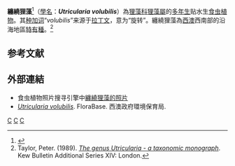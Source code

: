 {{noteTA
|G1=Carnivorous Plant
}}
{{Speciesbox 
| genus = Utricularia
| species = volubilis
| authority = [[R._Br.|R. Br.]], 1810
| image = Utricularia volubilis 1.jpg
}}
'''纏繞狸藻'''<ref name="夏洛特2007">{{cite book | title=[[食蟲植物觀賞&栽培圖鑑|食蟲植物觀賞&栽培圖鑑]] | publisher=商周出版 | author=夏洛特 | year=2007 | pages=219 | isbn=978-986-124-850-9}}</ref>（[[學名|學名]]：'''''Utricularia volubilis'''''）為[[狸藻科|狸藻科]][[狸藻屬|狸藻屬]]的[[多年生植物|多年生]]贴水生[[食虫植物|食虫植物]]。其[[种加词|种加词]]“''volubilis''”来源于[[拉丁文|拉丁文]]，意为“旋转”。纏繞狸藻為[[西澳|西澳]]西南部的沿海地區[[特有種|特有種]]。<ref name="Taylor 1989">Taylor, Peter. (1989). ''[[狸藻属——分类学专著|The genus Utricularia - a taxonomic monograph]]''. Kew Bulletin Additional Series XIV: London.</ref>

== 参考文献 ==
{{Reflist|2}}

== 外部連結 ==
{{refbegin|2}}
* 食虫植物照片搜寻引擎中[http://www.cpphotofinder.com/utricularia-volubilis-770.html 纏繞狸藻的照片] {{Wayback|url=http://www.cpphotofinder.com/utricularia-volubilis-770.html |date=20210122035142 }}
* [http://florabase.calm.wa.gov.au/browse/profile/7158 ''Utricularia volubilis'']. FloraBase. 西澳政府環境保育局.
{{Commons-inline|Utricularia volubilis|纏繞狸藻}}
{{wikispecies-inline|Utricularia volubilis|纏繞狸藻}}
{{refend}}

{{Utricularia}}
{{Taxonbar|from=Q14478632}}

[[Category:澳大利亞食蟲植物|C]]
[[Category:狸藻屬|C]]
[[Category:多歧聚伞狸藻组|C]]


{{狸藻属小作品}}